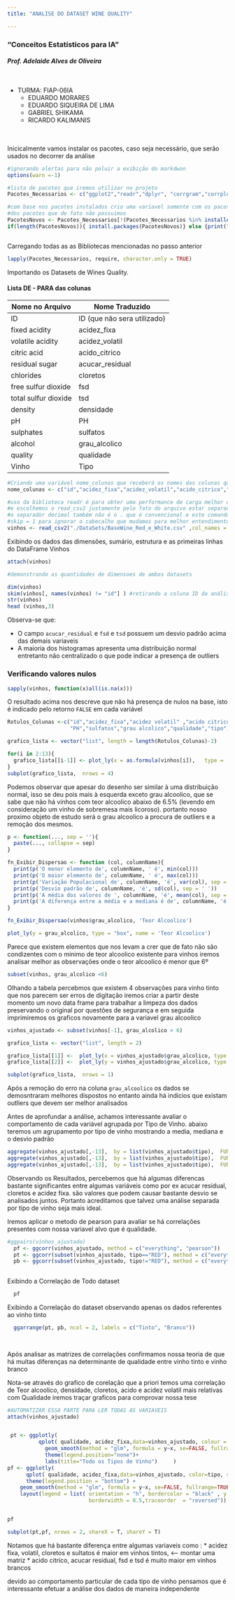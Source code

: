 ```yaml
---
title: "ANALISE DO DATASET WINE QUALITY"

---
```


###  **"Conceitos Estatísticos para IA"**  
####  *Prof. Adelaide Alves de Oliveira*

<br/>

* TURMA: FIAP-06IA
  + EDUARDO MORARES
  + EDUARDO SIQUEIRA DE LIMA
  + GABRIEL SHIKAMA
  + RICARDO KALIMANIS

<br/><br/>
Inicicalmente vamos instalar os pacotes, caso seja necessário, que serão usados no decorrer da análise
```r

#ignorando alertas para não poluir a exibição do markdwon
options(warn =-1)

#lista de pacotes que iremos utilizar no projeto
Pacotes_Necessarios <- c("ggplot2","readr","dplyr", "corrgram","corrplot", "plotly","skimr","gridExtra","GGally","gmodels","ggpubr","caTools","caret" ,"rpart.plot")

#com base nos pacotes instalados crio uma variavel somente com os pacotes que não temos ainda para realizar a instalação 
#dos pacotes que de fato não possuimos
PacotesNovos <- Pacotes_Necessarios[!(Pacotes_Necessarios %in% installed.packages()[,"Package"])]
if(length(PacotesNovos)){ install.packages(PacotesNovos)} else {print("Todos os Pacotes Estão Instalados")}



```



Carregando todas as as Bibliotecas mencionadas no passo anterior
```r

lapply(Pacotes_Necessarios, require, character.only = TRUE)

```



Importando os Datasets de Wines Quality.


#### Lista DE - PARA das colunas



Nome no Arquivo     |  Nome Traduzido
----------------    |-----------------
ID                  |ID (que não sera utilizado)
fixed acidity       |acidez_fixa
volatile acidity    |acidez_volatil
citric acid         |acido_citrico	
residual sugar      |acucar_residual
chlorides           |cloretos
free sulfur dioxide |fsd
total sulfur dioxide|tsd
density             |densidade
pH                  |PH
sulphates           |sulfatos
alcohol             |grau_alcolico
quality             |qualidade
Vinho               |Tipo


```r

#Criando uma variável nome_colunas que receberá os nomes das colunas que normalizaremos a fim de facilitar o resto da análise
nome_colunas <- c("id","acidez_fixa","acidez_volatil","acido_citrico","acucar_residual","cloretos", "fsd", "tsd","densidade","PH", "sulfatos","grau_alcolico","qualidade","tipo")

#uso da biblioteca readr é para obter uma performance de carga melhor que a lib padrão do R
#e escolhemos o read_csv2 justamente pelo fato do arquivo estar separado por ; ao invés de ,
#o separador decimal também não é o . que é convencional e este comando ja os converte facilmente
#skip = 1 para ignorar o cabecalho que mudamos para melhor entendimento
vinhos <- read_csv2("./DataSets/BaseWine_Red_e_White.csv" ,col_names = nome_colunas, skip = 1)


```


Exibindo os dados das dimensões, sumário, estrutura e as primeiras linhas do DataFrame Vinhos

```r

attach(vinhos)

```

```r
#demonstrando as quantidades de dimensoes de ambos datasets

dim(vinhos)
skim(vinhos[, names(vinhos) != "id"] ) #retirando a coluna ID da análise
str(vinhos)
head (vinhos,3)

```

Observa-se que:

* O campo `acucar_residual` e `fsd`  e `tsd` possuem um desvio padrão acima das demais variaveis
* A maioria dos histogramas apresenta uma distribuição normal entretanto não centralizado o que pode indicar a presença de outliers



### Verificando valores nulos

```r

sapply(vinhos, function(x)all(is.na(x)))

```


O resultado acima nos descreve que não há presença de nulos na base, isto é indicado pelo retorno `FALSE` em cada variável


```r

Rotulos_Colunas <-c("id","acidez_fixa","acidez volatil"	,"acido citrico","acucar residual","cloretos","fsd","tsd","densidade",			
                    "PH","sulfatos","grau alcolico","qualidade","tipo")

grafico_lista <- vector("list", length = length(Rotulos_Colunas)-2)

for(i in 2:13){
  grafico_lista[[i-1]] <- plot_ly(x = as.formula(vinhos[i]),   type = 'histogram', name = Rotulos_Colunas[i])
}  
subplot(grafico_lista,  nrows = 4)

```



Podemos observar que apesar do desenho ser similar à uma distribuição normal, isso se deu pois mais à esquerda exceto grau alcoolico, que se sabe
que não há vinhos com teor alcoolico abaixo de 6.5% (levendo em consideração um vinho de sobremesa mais licoroso). portanto nosso proximo objeto de
estudo será o grau alcoolico a procura de outliers e a remoção dos mesmos.


```r
p <- function(..., sep = ''){
  paste(..., collapse = sep)
}

fn_Exibir_Dispersao <- function (col, columnName){
  print(p('O menor elemento de', columnName, ' é', min(col)))
  print(p('O maior elemento de', columnName, ' é', max(col)))
  print(p('Variação Populacional de', columnName, 'é', var(col), sep = ' '))
  print(p('Desvio padrão de', columnName, 'é', sd(col), sep = ' '))
  print(p('A média dos valores de ', columnName, 'é', mean(col), sep = ' '))
  print(p('A diferença entre a média e a mediana é de', columnName, 'é', abs(mean(col) - sd(col)), sep = ' '))
}
```


```r

fn_Exibir_Dispersao(vinhos$grau_alcolico, 'Teor Alcoolico')

plot_ly(y = grau_alcolico, type = "box", name = 'Teor Alcoolico') 


```


Parece que existem elementos que nos levam a crer que de fato não são condizentes com o minimo de teor alcoolico existente para vinhos
iremos analisar melhor as observações onde o teor alcoolico é menor que 6º
```r

subset(vinhos, grau_alcolico <6)

```


Olhando a tabela percebmos que existem 4 observações para vinho tinto que nos parecem ser erros de digitação iremos criar a partir deste momento um novo
data frame para trabalhar a limpeza dos dados preservando o original por questões de segurança e em seguida imprimiremos os graficos novamente para a variavel grau alcoolico


```r

vinhos_ajustado <- subset(vinhos[-1], grau_alcolico > 6)

grafico_lista <- vector("list", length = 2)

grafico_lista[[1]] <-  plot_ly(x = vinhos_ajustado$grau_alcolico, type = 'histogram', name = 'Histograma')
grafico_lista[[2]] <-  plot_ly(y = vinhos_ajustado$grau_alcolico, type = "box", name = 'Teor Alcoolico')

subplot(grafico_lista,  nrows = 1)

```

Após a remoção do erro na coluna `grau_alcoolico` os dados se demosntraram melhores dispostos no entanto ainda há indicios que existam outliers que devem 
ser melhor analisados



Antes de aprofundar a análise, achamos interessante avaliar o comportamento de cada variável agrupada por Tipo de Vinho. 
abaixo teremos um agrupamento por tipo de vinho mostrando a media, mediana e o desvio padrão

```r

aggregate(vinhos_ajustado[,-13],  by = list(vinhos_ajustado$tipo),  FUN = mean)
aggregate(vinhos_ajustado[,-13],  by = list(vinhos_ajustado$tipo),  FUN = median)
aggregate(vinhos_ajustado[,-13],  by = list(vinhos_ajustado$tipo),  FUN = sd)

```


Observando os Resultados, percebemos que há algumas diferencas bastante significantes entre algumas variáveis como por ex acucar residual, cloretos e acidez fixa. são valores que 
podem causar bastante desvio se analisados juntos. Portanto acreditamos que talvez uma análise separada por tipo de vinho seja mais ideal.


Iremos aplicar o metodo de pearson para avaliar se há correlações presentes com nossa variavel alvo que é qualidade.

```r

#ggpairs(vinhos_ajustado)
  pf <- ggcorr(vinhos_ajustado, method = c("everything", "pearson")) 
  pt <- ggcorr(subset(vinhos_ajustado, tipo=="RED"), method = c("everything", "pearson")) 
  pb <- ggcorr(subset(vinhos_ajustado, tipo!="RED"), method = c("everything", "pearson")) 
  
```


Exibindo a Correlação de Todo dataset

```r

  pf

```


Exibindo a Correlação do dataset observando apenas os dados referentes ao vinho tinto

```r

                                                 
  ggarrange(pt, pb, ncol = 2, labels = c("Tinto", "Branco"))
                                        
          


```

Após analisar as matrizes de correlações confirmamos nossa teoria de que há muitas diferenças na determinante de qualidade entre vinho tinto e vinho branco


Nota-se através do grafico de corelação que a priori temos uma correlação de Teor alcoolico, densidade, cloretos, acido e acidez volatil mais relativas com Qualidade
iremos traçar graficos para comprovar nossa tese


```r

#AUTOMATIZAR ESSA PARTE PARA LER TODAS AS VARIAVEIS 
attach(vinhos_ajustado)


 pt <- ggplotly(
          qplot( qualidade, acidez_fixa,data=vinhos_ajustado, colour = grau_alcolico ) + 
            geom_smooth(method = "glm", formula = y~x, se=FALSE, fullrange=TRUE)  +
            theme(legend.position="none")+ 
            labs(title="Todo os Tipos de Vinho")     ) 
pf <- ggplotly(
      qplot( qualidade, acidez_fixa,data=vinhos_ajustado, color=tipo, shape=tipo) + 
      theme(legend.position = "bottom") +
    geom_smooth(method = "glm", formula = y~x, se=FALSE, fullrange=TRUE)  ) %>%
    layout(legend = list( orientation = "h", bordercolor = "black" , y = -0.1, 
                          borderwidth = 0.5,traceorder  = "reversed"))


pf

subplot(pt,pf, nrows = 2, shareX = T, shareY = T)


```




Notamos que há bastante diferença entre algumas variaveis como :
  * acidez fixa, volatil, cloretos e sultatos é maior em vinhos tintos,  <----- montar uma matriz
  * acido citrico, acucar residual, fsd e tsd é muito maior em vinhos brancos

devido ao comportamento particular de cada tipo de vinho pensamos que é interessante efetuar a análise dos dados de maneira independente
